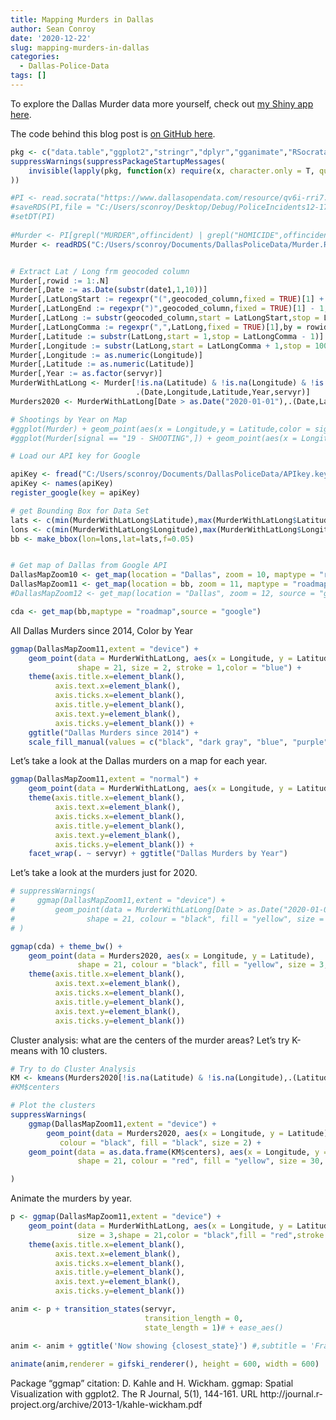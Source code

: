 ```yaml
---
title: Mapping Murders in Dallas
author: Sean Conroy
date: '2020-12-22'
slug: mapping-murders-in-dallas
categories:
  - Dallas-Police-Data
tags: []
---
```


To explore the Dallas Murder data more yourself, check out [my Shiny app here](https://sean-conroy.shinyapps.io/shinymurdermap/).

The code behind this blog post is [on GitHub here](https://github.com/meystingray/meystingray.github.io/blob/master/content/post/2020-12-02-murder-rates-in-dallas/index.Rmd).


```r
pkg <- c("data.table","ggplot2","stringr","dplyr","gganimate","RSocrata","ggmap")
suppressWarnings(suppressPackageStartupMessages(
    invisible(lapply(pkg, function(x) require(x, character.only = T, quietly = T)))
))

#PI <- read.socrata("https://www.dallasopendata.com/resource/qv6i-rri7.csv")
#saveRDS(PI,file = "C:/Users/sconroy/Desktop/Debug/PoliceIncidents12-17-20.RDS")
#setDT(PI)
 
#Murder <- PI[grepl("MURDER",offincident) | grepl("HOMICIDE",offincident),]
Murder <- readRDS("C:/Users/sconroy/Documents/DallasPoliceData/Murder.RDS")


# Extract Lat / Long frm geocoded column
Murder[,rowid := 1:.N]
Murder[,Date := as.Date(substr(date1,1,10))]
Murder[,LatLongStart := regexpr("(",geocoded_column,fixed = TRUE)[1] + 1,by = rowid]
Murder[,LatLongEnd := regexpr(")",geocoded_column,fixed = TRUE)[1] - 1,by = rowid]
Murder[,LatLong := substr(geocoded_column,start = LatLongStart,stop = LatLongEnd)]
Murder[,LatLongComma := regexpr(",",LatLong,fixed = TRUE)[1],by = rowid]
Murder[,Latitude := substr(LatLong,start = 1,stop = LatLongComma - 1)]
Murder[,Longitude := substr(LatLong,start = LatLongComma + 1,stop = 1000)]
Murder[,Longitude := as.numeric(Longitude)]
Murder[,Latitude := as.numeric(Latitude)]
Murder[,Year := as.factor(servyr)]
MurderWithLatLong <- Murder[!is.na(Latitude) & !is.na(Longitude) & !is.na(Date) & !is.na(servyr),
                            .(Date,Longitude,Latitude,Year,servyr)]
Murders2020 <- MurderWithLatLong[Date > as.Date("2020-01-01"),.(Date,Latitude,Longitude)]

# Shootings by Year on Map
#ggplot(Murder) + geom_point(aes(x = Longitude,y = Latitude,color = signal)) + facet_wrap(~ servyr) + ylab(NULL)
#ggplot(Murder[signal == "19 - SHOOTING",]) + geom_point(aes(x = Longitude,y = Latitude)) + facet_wrap(~ servyr) + ylab(NULL)

```

```r
# Load our API key for Google

apiKey <- fread("C:/Users/sconroy/Documents/DallasPoliceData/APIkey.key")
apiKey <- names(apiKey)
register_google(key = apiKey)

# get Bounding Box for Data Set
lats <- c(min(MurderWithLatLong$Latitude),max(MurderWithLatLong$Latitude))
lons <- c(min(MurderWithLatLong$Longitude),max(MurderWithLatLong$Longitude))
bb <- make_bbox(lon=lons,lat=lats,f=0.05)


# Get map of Dallas from Google API
DallasMapZoom10 <- get_map(location = "Dallas", zoom = 10, maptype = "roadmap",source = "google",messaging = FALSE)
DallasMapZoom11 <- get_map(location = bb, zoom = 11, maptype = "roadmap",source = "google",messaging = FALSE)
#DallasMapZoom12 <- get_map(location = "Dallas", zoom = 12, source = "google")

cda <- get_map(bb,maptype = "roadmap",source = "google")

```


All Dallas Murders since 2014, Color by Year

```r
ggmap(DallasMapZoom11,extent = "device") + 
    geom_point(data = MurderWithLatLong, aes(x = Longitude, y = Latitude,fill = Year),
               shape = 21, size = 2, stroke = 1,color = "blue") +
    theme(axis.title.x=element_blank(),
          axis.text.x=element_blank(),
          axis.ticks.x=element_blank(),
          axis.title.y=element_blank(),
          axis.text.y=element_blank(),
          axis.ticks.y=element_blank()) +
    ggtitle("Dallas Murders since 2014") + 
    scale_fill_manual(values = c("black", "dark gray", "blue", "purple", "green","orange","red"))
```


Let's take a look at the Dallas murders on a map for each year.

```r
ggmap(DallasMapZoom11,extent = "normal") + 
    geom_point(data = MurderWithLatLong, aes(x = Longitude, y = Latitude), size = 1,color = "brown") +
    theme(axis.title.x=element_blank(),
          axis.text.x=element_blank(),
          axis.ticks.x=element_blank(),
          axis.title.y=element_blank(),
          axis.text.y=element_blank(),
          axis.ticks.y=element_blank()) +
    facet_wrap(. ~ servyr) + ggtitle("Dallas Murders by Year")
```


Let's take a look at the murders just for 2020.

```r

# suppressWarnings(
#     ggmap(DallasMapZoom11,extent = "device") + 
#         geom_point(data = MurderWithLatLong[Date > as.Date("2020-01-01"),], aes(x = Longitude, y = Latitude), 
#                shape = 21, colour = "black", fill = "yellow", size = 3, stroke = 2)
# )

ggmap(cda) + theme_bw() +
    geom_point(data = Murders2020, aes(x = Longitude, y = Latitude), 
               shape = 21, colour = "black", fill = "yellow", size = 3, stroke = 1) + 
    theme(axis.title.x=element_blank(),
          axis.text.x=element_blank(),
          axis.ticks.x=element_blank(),
          axis.title.y=element_blank(),
          axis.text.y=element_blank(),
          axis.ticks.y=element_blank())


```


Cluster analysis: what are the centers of the murder areas?  Let's try K-means with 10 clusters.

```r

# Try to do Cluster Analysis
KM <- kmeans(Murders2020[!is.na(Latitude) & !is.na(Longitude),.(Latitude,Longitude)],centers = 10)
#KM$centers

# Plot the clusters
suppressWarnings(
    ggmap(DallasMapZoom11,extent = "device") + 
        geom_point(data = Murders2020, aes(x = Longitude, y = Latitude), 
           colour = "black", fill = "black", size = 2) + 
    geom_point(data = as.data.frame(KM$centers), aes(x = Longitude, y = Latitude), 
               shape = 21, colour = "red", fill = "yellow", size = 30, stroke = 2,alpha = 0.3)

)

```


Animate the murders by year.

```r

p <- ggmap(DallasMapZoom11,extent = "device") +
    geom_point(data = MurderWithLatLong, aes(x = Longitude, y = Latitude,group = seq_along(servyr)), 
               size = 3,shape = 21,color = "black",fill = "red",stroke = 1) +
    theme(axis.title.x=element_blank(),
          axis.text.x=element_blank(),
          axis.ticks.x=element_blank(),
          axis.title.y=element_blank(),
          axis.text.y=element_blank(),
          axis.ticks.y=element_blank())

anim <- p + transition_states(servyr,
                              transition_length = 0,
                              state_length = 1)# + ease_aes()

anim <- anim + ggtitle('Now showing {closest_state}') #,subtitle = 'Frame {frame} of {nframes}')
    
animate(anim,renderer = gifski_renderer(), height = 600, width = 600)

```



Package "ggmap" citation:
D. Kahle and H. Wickham. ggmap: Spatial Visualization with ggplot2. The R Journal, 5(1), 144-161.
URL http://journal.r-project.org/archive/2013-1/kahle-wickham.pdf